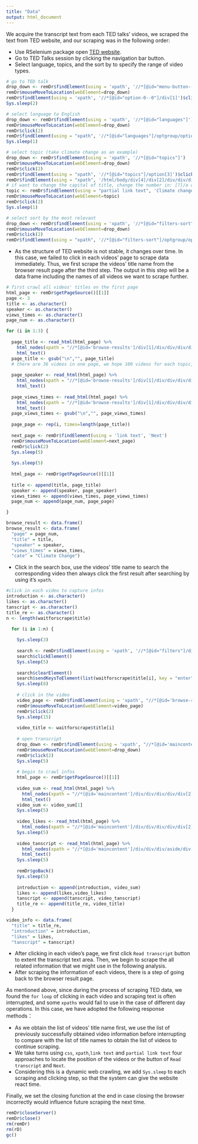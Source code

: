 ```yaml
---
title: "Data"
output: html_document
---
```


We acquire the transcript text from each TED talks' videos, we scraped the text from TED website, and our scraping was in the following order:   

-   Use RSelenium package open [TED website](https://www.ted.com/).    
-   Go to TED Talks session by clicking the navigation bar button.     
-   Select language, topics, and the sort by to specify the range of video types.   
```r
# go to TED talk
drop_down <- remDr$findElement(using = 'xpath', '//*[@id="menu-button--0"]/div')
remDr$mouseMoveToLocation(webElement=drop_down)
remDr$findElement(using = 'xpath', '//*[@id="option-0--0"]/div[1]')$clickElement()
Sys.sleep(2)

# select language to English
drop_down <- remDr$findElement(using = 'xpath', '//*[@id="languages"]')
remDr$mouseMoveToLocation(webElement=drop_down)
remDr$click(2)
remDr$findElement(using = "xpath", '//*[@id="languages"]/optgroup/option[1]')$clickElement()
Sys.sleep(1)

# select topic (take climate change as an example)
drop_down <- remDr$findElement(using = 'xpath', '//*[@id="topics"]')
remDr$mouseMoveToLocation(webElement=drop_down)
remDr$click(2)
remDr$findElement(using = "xpath", '//*[@id="topics"]/option[3]')$clickElement()
remDr$findElement(using = "xpath", '/html/body/div[4]/div[2]/div/div/div/div[3]/ul[1]/li[3]/a')$clickElement()
# if want to change the capital of title, change the number in: [?]/a of the xpath
topic <- remDr$findElement(using = "partial link text", 'Climate change')  ## put topic name here
remDr$mouseMoveToLocation(webElement=topic)
remDr$click(2)
Sys.sleep(1)

# select sort by the most relevant
drop_down <- remDr$findElement(using = 'xpath', '//*[@id="filters-sort"]')
remDr$mouseMoveToLocation(webElement=drop_down)
remDr$click(2)
remDr$findElement(using = "xpath", '//*[@id="filters-sort"]/optgroup/option[2]')$clickElement()

```

-   As the structure of TED website is not stable, it changes over time. In this case, we failed to click in each videos' page to scrape data immediately. Thus, we first scrape the videos' title name from the browser result page after the third step. The output in this step will be a data frame including the names of all videos we want to scrape further.         
```r
# first crawl all videos' titles on the first page
html_page <- remDr$getPageSource()[[1]]
page <- 3
title <- as.character()
speaker <- as.character()
views_times <- as.character()
page_num <- as.character()

for (i in 1:3) {
  
  page_title <- read_html(html_page) %>% 
    html_nodes(xpath = "//*[@id='browse-results']/div[1]/div/div/div/div/div[2]/h4[2]/a") %>% 
    html_text() 
  page_title <- gsub("\n","", page_title)
  # there are 36 videos in one page, we hope 100 videos for each topic, we first scrape 3 pages
  
  page_speaker <- read_html(html_page) %>% 
    html_nodes(xpath = "//*[@id='browse-results']/div[1]/div/div/div/div/div[2]/h4[1]") %>% 
    html_text() 
  
  page_views_times <- read_html(html_page) %>% 
    html_nodes(xpath = "//*[@id='browse-results']/div[1]/div/div/div/div/div[2]/div/span/span") %>% 
    html_text() 
  page_views_times <- gsub("\n","", page_views_times)
  
  page_page <- rep(i, times=length(page_title))
  
  next_page <- remDr$findElement(using = 'link text', 'Next')
  remDr$mouseMoveToLocation(webElement=next_page)
  remDr$click(2)
  Sys.sleep(5)
  
  Sys.sleep(5)
  
  html_page <- remDr$getPageSource()[[1]]
  
  title <- append(title, page_title)
  speaker <- append(speaker, page_speaker)
  views_times <- append(views_times, page_views_times)
  page_num <- append(page_num, page_page)

}

browse_result <- data.frame()
browse_result <- data.frame(
  "page" = page_num,
  "title" = title,
  "speaker" = speaker,
  "views_times" = views_times,
  "cate" = "Climate Change")
```


-   Click in the search box, use the videos' title name to search the corresponding video then always click the first result after searching by using it's `xpath`.    

```r
#click in each video to capture infos
introduction <- as.character()
likes <- as.character()
tanscript <- as.character()
title_re <- as.character()
n <- length(waitforscrape$title)

  for (i in 1:n) {
    
    Sys.sleep(3)
    
    search <- remDr$findElement(using = 'xpath', '//*[@id="filters"]/div[1]/div/div[2]/div[1]/div[1]/div/div[1]/div/input')
    search$clickElement()
    Sys.sleep(5)
     
    search$clearElement()
    search$sendKeysToElement(list(waitforscrape$title[i], key = "enter"))
    Sys.sleep(8)
    
    # click in the video
    video_page <- remDr$findElement(using = 'xpath', "//*[@id='browse-results']/div[1]/div[1]/div/div/div/div[2]/h4[2]/a")
    remDr$mouseMoveToLocation(webElement=video_page)
    remDr$click(2)
    Sys.sleep(15)
    
    video_title <- waitforscrape$title[i]
    
    # open transcript
    drop_down <- remDr$findElement(using = 'xpath', "//*[@id='maincontent']/div/div/div/div/div[2]/div[3]/div[2]/button")
    remDr$mouseMoveToLocation(webElement=drop_down)
    remDr$click(2)
    Sys.sleep(5)
    
    # begin to crawl infos
    html_page <- remDr$getPageSource()[[1]]
    
    video_sum <- read_html(html_page) %>% 
      html_nodes(xpath = "//*[@id='maincontent']/div/div/div/div/div[2]/div[3]/div[1]/div[2]/div/div") %>% 
      html_text() 
    video_sum <- video_sum[1]
    Sys.sleep(5)
    
    video_likes <- read_html(html_page) %>% 
      html_nodes(xpath = "//*[@id='maincontent']/div/div/div/div/div[2]/div[1]/div[3]/button[1]/div/div/span") %>% html_text() 
    Sys.sleep(5)
    
    video_tanscript <- read_html(html_page) %>% 
      html_nodes(xpath = "//*[@id='maincontent']/div/div/div/aside/div[2]/div[2]/div/div/div[1]") %>%
      html_text() 
    Sys.sleep(5)
    
    remDr$goBack()
    Sys.sleep(5)
    
    introduction <- append(introduction, video_sum)
    likes <- append(likes,video_likes)
    tanscript <- append(tanscript, video_tanscript)
    title_re <- append(title_re, video_title)
  }

video_info <- data.frame(
  "title" = title_re,
  "introduction" = introduction,
  "likes" = likes,
  "tanscript" = tanscript)
```

-   After clicking in each video's page, we first click `Read transcript` button to extent the transcript text area. Then, we begin to scrape the all related information that we might use in the following analysis.    
-   After scraping the information of each videos, there is a step of going back to the browser result page.     

As mentioned above, since during the process of scraping TED data, we found the `for loop` of clicking in each video and scraping text is often interrupted, and some `xpaths` would fail to use in the case of different day operations. In this case, we have adopted the following response methods：   

-   As we obtain the list of videos' title name first, we use the list of previously successfully obtained video information before interrupting to compare with the list of title names to obtain the list of videos to continue scraping.     
-   We take turns using `css`, `xpath`,`link text` and `partial link text` four approaches to locate the position of the videos or the button of `Read transcript` and `Next`.     
-   Considering this is a dynamic web crawling, we add `Sys.sleep` to each scraping and clicking step, so that the system can give the website react time.       

Finally, we set the closing function at the end in case closing the browser incorrectly would influence future scraping the next time.      

```r
remDr$closeServer()
remDr$close()
rm(remDr)
rm(rD)
gc()
```

    
